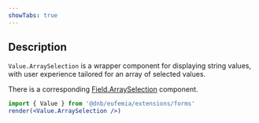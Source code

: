 ```yaml
---
showTabs: true
---
```


## Description

`Value.ArraySelection` is a wrapper component for displaying string values, with user experience tailored for an array of selected values.

There is a corresponding [Field.ArraySelection](/uilib/extensions/forms/base-fields/ArraySelection) component.

```jsx
import { Value } from '@dnb/eufemia/extensions/forms'
render(<Value.ArraySelection />)
```
